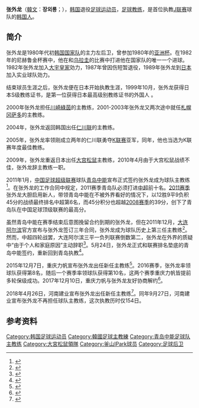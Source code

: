 {{Football manager infobox
| playername = 张外龙
| fullname =  장외룡
| englishfullname = Chang Woe-Ryong
| nickname = 
| countryofbirth = {{KOR}}
| cityofbirth = [[高兴郡|高兴郡]]
| dateofbirth = {{birth date and age|1959|4|5}} 
| height = 
| position = 后卫
| currentclub = 
| years = 1982-1987<br>1989
| clubs = [[釜山I'Park|大宇皇家]]<br>{{link-ja|鸟栖未来|鳥栖フューチャーズ}}
| caps(goals) = 67 (0)
| nationalyears = 1979-1984
| nationalteam = [[韩国国家足球队|韩国]]
| nationalcaps(goals) = 30 (1)
| manageryears = 1995<br>1999<br>2000<br>2001-2003<br>2005-2006<br>2008<br>2009-2010<br>2011<br>2012<br>2012-2013<br>2016-2017<br>2018<br>2020-
| managerclubs = {{link-ja|鸟栖未来|鳥栖フューチャーズ}} (代行)<br>[[釜山I'Park|大宇皇家]] (代行)<br>[[东京绿茵|川崎綠茵]]<br>[[札幌冈萨多|札幌冈萨多]]<br>[[仁川联|仁川联]]<br>仁川联<br>[[大宫松鼠|大宫松鼠]]<br>[[青岛中能|青岛中能]]<br>[[大连阿尔滨|大连阿尔滨]]<br>[[青岛中能|青岛中能]]<br>[[重庆力帆|重庆力帆]]<br>[[河南建业|河南建业]]<br>[[重庆力帆|重庆力帆]]
|}}

'''张外龙'''（[[韓文|韓文]]：'''장외룡'''；{{bd|1959年|4月5日|catIdx=C张}}），[[韩国|韩国]]退役[[足球|足球]][[运动员|运动员]]，[[足球教练|足球教练]]，是首位执教[[J联赛|J联赛]]球队的[[韩国人|韩国人]]。
== 简介 ==
张外龙是1980年代初[[韩国国家足球队|韩国国家队]]的主力左后卫，曾参加1980年的[[1980年亞洲盃足球賽|亚洲杯]]。在1982年的尼赫鲁金杯赛中，他在和[[乌拉圭国家足球队|乌拉圭]]的比赛中打进他在国家队的唯一一个进球。1982年张外龙加入[[釜山I'Park|大宇皇家]]効力，1987年曾因伤短暂退役，1989年张外龙到[[日本|日本]]加入实业球队{{link-ja|鸟栖未来|鳥栖フューチャーズ}}効力。

结束球员生涯之后，张外龙便在日本开始执教生涯，1999年10月，张外龙获得日本S级教练证书，是第一位获得日本最高级别教练证书的外国人 。

2000年张外龙担任[[东京绿茵|川崎綠茵]]的主教练，2001-2003年张外龙又两次途中就任[[札幌冈萨多|札幌冈萨多]]的主教练。

2004年，张外龙返回韩国出任[[仁川联|仁川联]]的主教练。

2005年，张外龙率领刚成立两年的仁川联勇夺[[K联赛|K联赛]]亚军，同年，他也当选为K联赛年度最佳教练。

2009年，张外龙重返日本出任[[大宫松鼠|大宫松鼠]]主教练，2010年4月由于大宫松鼠战绩不佳，张外龙辞主教练一职。 

2011年1月，[[中国足球超级联赛|中国足球超级联赛]]球队[[青岛中能|青岛中能]]宣布正式签约张外龙成为球队主教练<ref>{{Cite web |url=http://sports.163.com/11/0116/22/6QI74QIJ00051C89.html |title=K联赛前最佳教练入主中能 青岛正式签约张外龙 |access-date=2011-01-17 |archive-date=2019-08-18 |archive-url=https://web.archive.org/web/20190818095807/http://sports.163.com/11/0116/22/6QI74QIJ00051C89.html |dead-url=no }}</ref>。在张外龙的工作合同中规定，2011赛季青岛队必须打进[[中超|中超]]前十名。[[2011年中国足球超级联赛|2011赛季]]张外龙大胆启用新人，带领青岛中能在不被外界看好的情况下，以12胜9平9负积45分的战绩最终排名中超第6名，而45分积分也超越[[2008年中国足球超级联赛|2008赛季]]的39分，创下了青岛队在中国足球顶级联赛的最高分。

虽然青岛中能在赛季结束后意图挽留合约到期的张外龙，但在2011年12月，[[大连阿尔滨|大连阿尔滨]]官方宣布与张外龙签订三年合同，张外龙成为球队历史上第三任主教练<ref>{{Cite web |url=http://sports.sohu.com/20111211/n328635154.shtml |title=阿尔滨宣布张外龙签约 已赴欧选援元旦后将入主 |access-date=2011-12-11 |archive-date=2019-08-18 |archive-url=https://web.archive.org/web/20190818225912/http://sports.sohu.com/20111211/n328635154.shtml |dead-url=no }}</ref>。然而，中超四轮战罢，大连阿尔滨三平一负列联赛倒数第二，张外龙在外界的质疑中“由于个人和家庭原因”主动辞职<ref>{{cite news|title=阿尔滨官方宣布张外龙下课 称因家庭原因主动辞职|url=http://sports.sina.com.cn/j/2012-04-03/19026009033.shtml|accessdate=2012-04-03|newspaper=新浪体育|date=2012-04-03|archive-date=2020-11-27|archive-url=https://web.archive.org/web/20201127161416/http://sports.sina.com.cn/j/2012-04-03/19026009033.shtml|dead-url=no}}</ref>。5月24日，张外龙正式和联赛排名垫底的青岛中能签约，重新回到青岛执教<ref>{{cite news|title=青岛中能官方宣布签约张外龙任球队主帅|url=http://sports.sina.com.cn/j/2012-05-24/10476073595.shtml|accessdate=2012-05-24|newspaper=新浪体育|date=2012-05-24|archive-date=2020-11-27|archive-url=https://web.archive.org/web/20201127175218/http://sports.sina.com.cn/j/2012-05-24/10476073595.shtml|dead-url=no}}</ref>。

2015年12月7日，重庆力帆宣布张外龙出任新任主教练<ref>{{cite news|title=力帆官方宣布张外龙任主帅 签约3年即日正式挂帅|url=http://sports.sina.com.cn/china/j/2015-12-07/doc-ifxmihae9159855.shtml|accessdate=2015-12-07|newspaper=新浪体育|date=2015-12-07|archive-date=2019-08-16|archive-url=https://web.archive.org/web/20190816091710/http://sports.sina.com.cn/china/j/2015-12-07/doc-ifxmihae9159855.shtml|dead-url=no}}</ref>。2016赛季，张外龙率领球队获得第8名，随后一个赛季率领球队获得第10名，这两个赛季重庆力帆皆提前多轮保级成功。2017年12月10日，重庆力帆与张外龙友好协商解约<ref>{{cite news|title=力帆官宣与张外龙友好协商解约 感谢2年来的付出|url=http://sports.sina.com.cn/china/j/2017-12-10/doc-ifypnqvn2518008.shtml|accessdate=2017-12-10|newspaper=新浪体育|date=2017-12-10|archive-date=2019-08-18|archive-url=https://web.archive.org/web/20190818225911/http://sports.sina.com.cn/china/j/2017-12-10/doc-ifypnqvn2518008.shtml|dead-url=no}}</ref>。

2018年4月26日，河南建业宣布张外龙出任新任主教练<ref>{{cite news|title=关于聘任张外龙出任河南建业队主教练的公告|url=http://www.jianyefc.com/a/webbase/html/first/2018/0426/9099.html|accessdate=2018-04-26|newspaper=河南建业足球俱乐部|date=2018-04-26|archive-date=2019-08-16|archive-url=https://web.archive.org/web/20190816144237/http://www.jianyefc.com/a/webbase/html/first/2018/0426/9099.html|dead-url=no}}</ref>。同年9月27日，河南建业宣布张外龙不再担任球队主教练，这次执教历时仅154日。

==参考资料==
{{reflist}}

{{青岛中能主教练}}
{{2011年中超分类名单青岛}}
{{2012年中超分类名单大连阿尔滨}}
{{2012年中超分类名单青岛}}
{{2013年中超分类名单青岛}}
{{2016年中超分类名单力帆}}
{{2017年中超分类名单力帆}}
{{2018年中超分类名单河南}}

{{DEFAULTSORT:Chang Woe-Ryong}}
[[Category:韩国足球运动员|Category:韩国足球运动员]]
[[Category:韓國足球主教練|Category:韓國足球主教練]]
[[Category:青岛中能足球队主教练|Category:青岛中能足球队主教练]]
[[Category:大宮松鼠領隊|Category:大宮松鼠領隊]]
[[Category:釜山IPark球员|Category:釜山IPark球员]]
[[Category:足球后卫|Category:足球后卫]]
